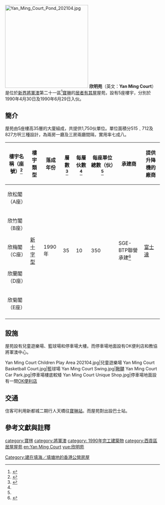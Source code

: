 {{HKPublicHousing |
| housename = 欣明苑<br>Yan Ming Court
| authority =
| photo = Yan Ming Court (sky-blue version).jpg
| phototitle = 欣明苑
| district = 西貢區
| address = 寶琳北路100號
| type = 3
| year = 1990年
| blocknumber = 5
| rentalflats = 1,750伙
| flatsize = 515 - 827
| household = 
| auth = 
| website =
}}
[[File:Yan_Ming_Court_Pond_202104.jpg|270px]]
'''欣明苑'''（英文：'''Yan Ming Court'''）是位於[[新界|新界]][[將軍澳|將軍澳]]第二十一區<ref>{{Cite web|title=將軍澳分區計劃大綱草圖編號. S/TKO/26|url=https://www.info.gov.hk/tpb/en/whats_new/S_TKO_27/R_S_TKO_27_Annexes_c.pdf|author=香港城市規劃委員會|date=2020-06-19|format=PDF|access-date=2021-05-04|archive-date=2021-05-04|archive-url=https://web.archive.org/web/20210504125202/https://www.info.gov.hk/tpb/en/whats_new/S_TKO_27/R_S_TKO_27_Annexes_c.pdf|dead-url=no}}</ref>[[寶林|寶琳]]的[[居者有其屋|居者有其屋]]屋苑，設有5座樓宇，分別於1990年4月30日及1990年6月29日入伙。

==簡介==
屋苑由5座樓高35層的大廈組成，共提供1,750伙單位。單位面積分515﹑712及827方呎三種設計，為兩房一廳及三房兩廳間隔，實用率七成八。
{| class="wikitable" style="text-align: center"
|-
! 樓宇名稱（座號）<ref>{{Cite web |url=http://www.housingauthority.gov.hk/b5/interactivemap/court/0,,3-0-8_5597,00.html |title=欣明苑 |access-date=2021-04-04 |archive-date=2008-02-24 |archive-url=https://web.archive.org/web/20080224045238/http://www.housingauthority.gov.hk/b5/interactivemap/court/0,,3-0-8_5597,00.html |dead-url=no }}</ref> !! 樓宇類型 !! 落成年份 !! 層數 <ref name=":0">{{Cite web |url=https://hk.centadata.com/basicinfo.aspx?type=2&code=XIMHZHZXHD&ref=CD2_Detail |title=中原數據-將軍澳-欣明苑-全部座數 |publisher=中原數據}}</ref>!! 每層伙數<ref name=":0" />!! 每座單位總數（伙）<ref name=":0" />
!承建商
!提供升降機的廠商
|-
| 欣松閣（A座） || rowspan="5" | [[新十字型|新十字型]] || rowspan="5" | 1990年 ||  rowspan="5" | 35 || rowspan="5" | 10 || rowspan="5" | 350
| rowspan="5" |SGE-BTP聯營承建<ref>{{cite news|title=置HIT公居屋：欣明苑近港鐵細三房嗌448萬|url=https://orientaldaily.on.cc/cnt/finance/20170923/00205_004.html|accessdate=2021-04-04|publisher=東方日報|date=2017-09-23|archive-date=2018-01-31|archive-url=https://web.archive.org/web/20180131152031/http://orientaldaily.on.cc/cnt/finance/20170923/00205_004.html|dead-url=no}}</ref>
| rowspan="5" |[[富士達|富士達]]
|-
| 欣竹閣（B座）
|-
| 欣梅閣（C座）
|-
| 欣蘭閣（D座）
|-
| 欣菊閣（E座）
|-
|}

==設施==
屋苑設有兒童遊樂場、籃球場和停車場大樓。而停車場地面設有OK便利店和教協將軍澳中心。

<gallery widths="200" heights="150">
Yan Ming Court Children Play Area 202104.jpg|兒童遊樂場
Yan Ming Court Basketball Court.jpg|籃球場
Yan Ming Court Swing.jpg|[[鞦韆|鞦韆]]
Yan Ming Court Car Park.jpg|停車場樓底較矮
Yan Ming Court Unique Shop.jpg|停車場地面設有一間[[OK便利店|OK便利店]] 
</gallery>

==交通==
住客可利用新都城二期行人天橋往[[寶琳站|寶琳站]]。而屋苑對出設巴士站。

== 參考文獻與註釋 ==
{{reflist}}{{西貢區居屋屋苑}}

[[category:寶林|category:寶林]]
[[category:將軍澳|category:將軍澳]]
[[category:_1990年完工建築物|category: 1990年完工建築物]]
[[category:西貢區居屋屋苑|category:西貢區居屋屋苑]]
[[Category:建在填海／填塘地的香港公營房屋|Category:建在填海／填塘地的香港公營房屋]]
[[en:Yan_Ming_Court|en:Yan Ming Court]]
[[yue:欣明苑|yue:欣明苑]]